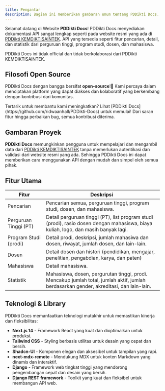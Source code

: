 ```yaml
---
title: Pengantar
description: Bagian ini memberikan gambaran umum tentang PDDikti Docs.
---
```


Selamat datang di Website **PDDikti Docs**! PDDikti Docs menyediakan dokumentasi API sangat lengkap seperti pada website resmi yang ada di [PDDikti KEMDIKTISAINTEK](https://PDDikti.kemdiktisaintek.go.id/). API yang tersedia seperti fitur pencarian, detail, dan statistik dari perguruan tinggi, program studi, dosen, dan mahasiswa.

<Note type="warning" title="Peringatan">
  PDDikti Docs ini tidak official dan tidak berkolaborasi dari PDDikti KEMDIKTISAINTEK.
</Note>

## Filosofi Open Source

PDDikti Docs dengan bangga bersifat **open-source**!🎉 Kami percaya dalam menciptakan platform yang dapat diakses dan kolaboratif yang berkembang dengan kontribusi dari komunitas.

<Note type="success" title="Berkontribusi">
 Tertarik untuk membantu kami meningkatkan? Lihat [PDDikti Docs](https://github.com/ridwaanhall/PDDikti-Docs) untuk memulai! Dari saran fitur hingga perbaikan bug, semua kontribusi diterima.
</Note>

## Gambaran Proyek

**PDDikti Docs** memungkinkan pengguna untuk mempelajari dan mengambil data dari [PDDikti KEMDIKTISAINTEK](https://PDDikti.kemdiktisaintek.go.id/) tanpa memerlukan autentikasi dan validasi dari website resmi yang ada. Sehingga PDDikti Docs ini dapat memberikan cara menggunakan API dengan mudah dan simpel oleh semua pihak.

## Fitur Utama

| **Fitur**                     | **Deskripsi**                                          |
|-------------------------------|----------------------------------------------------------|
| Pencarian                     | Pencarian semua, perguruan tinggi, program studi, dosen, dan mahasiswa. |
| Perguruan Tinggi (PT)         | Detail perguruan tinggi (PT), list program studi (prodi), rasio dosen dengan mahasiswa, biaya kuliah, logo, dan masih banyak lagi. |
| Program Studi (prodi)         | Detail prodi, deskripsi, jumlah mahasiwa dan dosen, riwayat, jumlah dosen, dan lain-lain. |
| Dosen                         | Detail dosen dan histori (pendidikan, mengajar, penelitian, pengabdian, karya, dan paten) |
| Mahasiswa                     | Detail mahasiswa. |
| Statistik | Mahasiswa, dosen, pergurutan tinggi, prodi. Mencakup jumlah total, jumlah aktif, jumlah berdasarkan gender, akreditasi, dan lain-lain. |

## Teknologi & Library

PDDikti Docs memanfaatkan teknologi mutakhir untuk memastikan kinerja dan fleksibilitas:

- **Next.js 14** - Framework React yang kuat dan dioptimalkan untuk produksi.
- **Tailwind CSS** - Styling berbasis utilitas untuk desain yang cepat dan bersih.
- **Shadcn-UI** - Komponen elegan dan aksesibel untuk tampilan yang rapi.
- **next-mdx-remote** - Mendukung MDX untuk konten Markdown yang dinamis dan interaktif.
- **Django** - Framework web tingkat tinggi yang mendorong pengembangan cepat dan desain yang bersih.
- **Django REST framework** - Toolkit yang kuat dan fleksibel untuk membangun API web.

